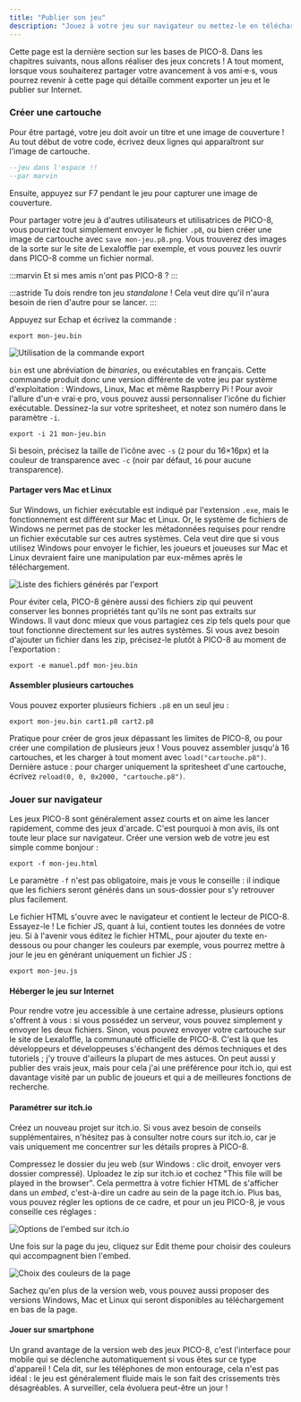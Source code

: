 ```yaml
---
title: "Publier son jeu"
description: "Jouez à votre jeu sur navigateur ou mettez-le en téléchargement pour Windows, Mac et Linux."
---
```


Cette page est la dernière section sur les bases de PICO-8. Dans les chapitres suivants, nous allons réaliser des jeux concrets ! A tout moment, lorsque vous souhaiterez partager votre avancement à vos ami·e·s, vous pourrez revenir à cette page qui détaille comment exporter un jeu et le publier sur Internet.

### Créer une cartouche

Pour être partagé, votre jeu doit avoir un titre et une image de couverture ! Au tout début de votre code, écrivez deux lignes qui apparaîtront sur l'image de cartouche.

```lua
--jeu dans l'espace !!
--par marvin
```

Ensuite, appuyez sur F7 pendant le jeu pour capturer une image de couverture.

Pour partager votre jeu à d'autres utilisateurs et utilisatrices de PICO-8, vous pourriez tout simplement envoyer le fichier `.p8`, ou bien créer une image de cartouche avec `save mon-jeu.p8.png`. Vous trouverez des images de la sorte sur le site de Lexaloffle par exemple, et vous pouvez les ouvrir dans PICO-8 comme un fichier normal.

:::marvin
Et si mes amis n'ont pas PICO-8 ?
:::

:::astride
Tu dois rendre ton jeu *standalone* ! Cela veut dire qu'il n'aura besoin de rien d'autre pour se lancer.
:::

Appuyez sur Echap et écrivez la commande :

```
export mon-jeu.bin
```

<Image
  src="export.png"
  alt="Utilisation de la commande export"
  classes="pixelated"
/>

`bin` est une abréviation de *binaries*, ou exécutables en français. Cette commande produit donc une version différente de votre jeu par système d'exploitation : Windows, Linux, Mac et même Raspberry Pi ! Pour avoir l'allure d'un·e vrai·e pro, vous pouvez aussi personnaliser l'icône du fichier exécutable. Dessinez-la sur votre spritesheet, et notez son numéro dans le paramètre `-i`.

```
export -i 21 mon-jeu.bin
```

Si besoin, précisez la taille de l'icône avec `-s` (`2` pour du 16×16px) et la couleur de transparence avec `-c` (noir par défaut, `16` pour aucune transparence).

#### Partager vers Mac et Linux

Sur Windows, un fichier exécutable est indiqué par l'extension `.exe`, mais le fonctionnement est différent sur Mac et Linux. Or, le système de fichiers de Windows ne permet pas de stocker les métadonnées requises pour rendre un fichier exécutable sur ces autres systèmes. Cela veut dire que si vous utilisez Windows pour envoyer le fichier, les joueurs et joueuses sur Mac et Linux devraient faire une manipulation par eux-mêmes après le téléchargement.

<Image
  src="dossiers.png"
  alt="Liste des fichiers générés par l'export"
/>

Pour éviter cela, PICO-8 génère aussi des fichiers zip qui peuvent conserver les bonnes propriétés tant qu'ils ne sont pas extraits sur Windows. Il vaut donc mieux que vous partagiez ces zip tels quels pour que tout fonctionne directement sur les autres systèmes. Si vous avez besoin d'ajouter un fichier dans les zip, précisez-le plutôt à PICO-8 au moment de l'exportation :

```
export -e manuel.pdf mon-jeu.bin
```

#### Assembler plusieurs cartouches

Vous pouvez exporter plusieurs fichiers `.p8` en un seul jeu :

```
export mon-jeu.bin cart1.p8 cart2.p8
```

Pratique pour créer de gros jeux dépassant les limites de PICO-8, ou pour créer une compilation de plusieurs jeux ! Vous pouvez assembler jusqu'à 16 cartouches, et les charger à tout moment avec `load("cartouche.p8")`. Dernière astuce : pour charger uniquement la spritesheet d'une cartouche, écrivez `reload(0, 0, 0x2000, "cartouche.p8")`.

### Jouer sur navigateur

Les jeux PICO-8 sont généralement assez courts et on aime les lancer rapidement, comme des jeux d'arcade. C'est pourquoi à mon avis, ils ont toute leur place sur navigateur. Créer une version web de votre jeu est simple comme bonjour :

```
export -f mon-jeu.html
```

Le paramètre `-f` n'est pas obligatoire, mais je vous le conseille : il indique que les fichiers seront générés dans un sous-dossier pour s'y retrouver plus facilement.

Le fichier HTML s'ouvre avec le navigateur et contient le lecteur de PICO-8. Essayez-le ! Le fichier JS, quant à lui, contient toutes les données de votre jeu. Si à l'avenir vous éditez le fichier HTML, pour ajouter du texte en-dessous ou pour changer les couleurs par exemple, vous pourrez mettre à jour le jeu en générant uniquement un fichier JS :

```
export mon-jeu.js
```

#### Héberger le jeu sur Internet

Pour rendre votre jeu accessible à une certaine adresse, plusieurs options s'offrent à vous : si vous possédez un serveur, vous pouvez simplement y envoyer les deux fichiers. Sinon, vous pouvez envoyer votre cartouche sur le site de Lexaloffle, la communauté officielle de PICO-8. C'est là que les développeurs et développeuses s'échangent des démos techniques et des tutoriels ; j'y trouve d'ailleurs la plupart de mes astuces. On peut aussi y publier des vrais jeux, mais pour cela j'ai une préférence pour itch.io, qui est davantage visité par un public de joueurs et qui a de meilleures fonctions de recherche.

#### Paramétrer sur itch.io

Créez un nouveau projet sur itch.io. Si vous avez besoin de conseils supplémentaires, n'hésitez pas à consulter notre cours sur itch.io, car je vais uniquement me concentrer sur les détails propres à PICO-8.

Compressez le dossier du jeu web (sur Windows : clic droit, envoyer vers dossier compressé). Uploadez le zip sur itch.io et cochez "This file will be played in the browser". Cela permettra à votre fichier HTML de s'afficher dans un *embed*, c'est-à-dire un cadre au sein de la page itch.io. Plus bas, vous pouvez régler les options de ce cadre, et pour un jeu PICO-8, je vous conseille ces réglages :

<Image
  src="embed-options.png"
  alt="Options de l'embed sur itch.io"
/>

Une fois sur la page du jeu, cliquez sur Edit theme pour choisir des couleurs qui accompagnent bien l'embed.

<Image
  src="theme.png"
  alt="Choix des couleurs de la page"
/>

Sachez qu'en plus de la version web, vous pouvez aussi proposer des versions Windows, Mac et Linux qui seront disponibles au téléchargement en bas de la page.

#### Jouer sur smartphone

Un grand avantage de la version web des jeux PICO-8, c'est l'interface pour mobile qui se déclenche automatiquement si vous êtes sur ce type d'appareil ! Cela dit, sur les téléphones de mon entourage, cela n'est pas idéal : le jeu est généralement fluide mais le son fait des crissements très désagréables. A surveiller, cela évoluera peut-être un jour !

